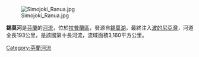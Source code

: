 [[Image:Simojoki_Ranua.jpg|right]]

'''錫莫河'''是[[芬蘭|芬蘭]]的[[河流|河流]]，位於[[拉普蘭區|拉普蘭區]]，發源自[[錫莫湖|錫莫湖]]，最終注入[[波的尼亞灣|波的尼亞灣]]，河道全長193公里，是該國第十長河流，流域面積3,160平方公里。

{{coord|65|37|N|025|03|E|region:FI_type:river_source:GNS-enwiki|display=title}}

{{Finland-geo-stub}}
[[Category:芬蘭河流|Category:芬蘭河流]]
